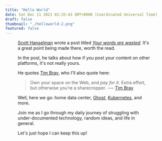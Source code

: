 ```yaml
---
title: "Hello World"
date: Sat Dec 11 2021 02:35:43 GMT+0000 (Coordinated Universal Time)
draft: false
thumbnail: "./helloworld-2.png"
featured: false
---
```


<Figure src="./helloworld-2.png" width={300} height={300} alt="The words 'Hello World' in neon green on a black background." />

[Scott Hanselman](https://twitter.com/shanselman) wrote a post titled _[Your words are wasted](https://www.hanselman.com/blog/your-words-are-wasted)._ It's a great point being made there, worth the read.

In the post, he talks about how if you post your content on other platforms, it's not really yours.

He quotes [Tim Bray](https://twitter.com/timbray), who I'll also quote here:

> Own your space on the Web, and _pay for it_. Extra effort, but otherwise you’re a sharecropper. -— [Tim Bray](http://www.tbray.org/ongoing/When/201x/2012/08/18/Blogodammerung)

Well, here we go: home data center, [Ghost](https://ghost.org/), [Kubernetes](https://kubernetes.io/), and more.

Join me as I go through my daily journey of struggling with under-documented technology, random ideas, and life in general.

Let's just hope I can keep this up!
